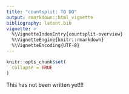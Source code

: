```yaml
---
title: "countsplit: TO DO"
output: rmarkdown::html_vignette
bibliography: latent.bib
vignette: >
  %\VignetteIndexEntry{countsplit-overview}
  %\VignetteEngine{knitr::rmarkdown}
  %\VignetteEncoding{UTF-8}
---
```


```r
knitr::opts_chunk$set(
  collapse = TRUE
)
```

This has not been written yet!!!